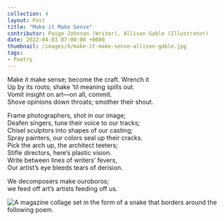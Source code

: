 ---
collection: 4
layout: Post
title: "Make it Make Sense"
contributor: Paige Johnson (Writer), Allison Gable (Illustrator)
date: 2022-04-03 07:00:00 +0000
thumbnail: /images/4/make-it-make-sense-allison-gable.jpg
tags: 
- Poetry
---
<div class="poem-img-col">
<div>
<p>
    Make it make sense; become the craft. Wrench it<br />
    Up by its roots; shake ‘til meaning spills out.<br />
    Vomit insight on art&mdash;on all, commit.<br />
    Shove opinions down throats; smother their shout.
</p>

<p>
    Frame photographers, shot in our image;<br />
    Deafen singers, tune their voice to our tracks;<br />
    Chisel sculptors into shapes of our casting;<br />
    Spray painters, our colors seal up their cracks.<br />
    Pick the arch up, the architect teeters;<br />
    Stifle directors, here’s plastic vision.<br />
    Write between lines of writers’ fevers,<br />
    Our artist’s eye bleeds tears of derision.
</p>

<p>
    We decomposers make ouroboros;<br />
    we feed off art’s artists feeding off us.
</p>
</div>
<div>
<img src="/images/4/make-it-make-sense-allison-gable.jpg" 
    alt="A magazine collage set in the form of a snake that borders around the following poem."
    class="w450" />
</div>
</div>
